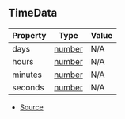 ## TimeData

| Property | Type | Value |
| ----------- | ----------- | ----------- |
| days | [number](https://developer.mozilla.org/en-US/docs/Web/JavaScript/Reference/Global_Objects/Number) | N/A |
| hours | [number](https://developer.mozilla.org/en-US/docs/Web/JavaScript/Reference/Global_Objects/Number) | N/A |
| minutes | [number](https://developer.mozilla.org/en-US/docs/Web/JavaScript/Reference/Global_Objects/Number) | N/A |
| seconds | [number](https://developer.mozilla.org/en-US/docs/Web/JavaScript/Reference/Global_Objects/Number) | N/A |


- [Source](https://github.com/Androz2091/discord-player/blob/cd18f37/packages/discord-player/src/types/types.ts#L106)